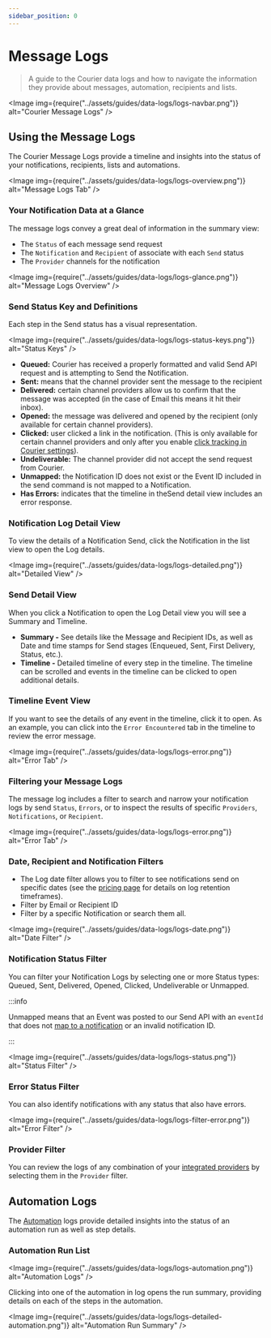 ```yaml
---
sidebar_position: 0
---
```



# Message Logs

> A guide to the Courier data logs and how to navigate the information they provide about messages, automation, recipients and lists.

<Image
  img={require("../assets/guides/data-logs/logs-navbar.png")}
  alt="Courier Message Logs"
/>

<YoutubeEmbed videoId="eWc2QJLZCfE" />

## Using the Message Logs

The Courier Message Logs provide a timeline and insights into the status of your notifications, recipients, lists and automations.

<Image
  img={require("../assets/guides/data-logs/logs-overview.png")}
  alt="Message Logs Tab"
/>

### Your Notification Data at a Glance

The message logs convey a great deal of information in the summary view:

- The `Status` of each message send request
- The `Notification` and `Recipient` of associate with each `Send` status
- The `Provider` channels for the notification

<Image
  img={require("../assets/guides/data-logs/logs-glance.png")}
  alt="Message Logs Overview"
/>

### Send Status Key and Definitions

Each step in the Send status has a visual representation. 

<Image
  img={require("../assets/guides/data-logs/logs-status-keys.png")}
  alt="Status Keys"
/>

- **Queued:** Courier has received a properly formatted and valid Send API request and is attempting to Send the Notification.
- **Sent:** means that the channel provider sent the message to the recipient
- **Delivered:** certain channel providers allow us to confirm that the message was accepted (in the case of Email this means it hit their inbox).
- **Opened:** the message was delivered and opened by the recipient (only available for certain channel providers).
- **Clicked:** user clicked a link in the notification. (This is only available for certain channel providers and only after you enable [click tracking in Courier settings](../getting-started/workspace-settings/track-email-opens.mdx)).
- **Undeliverable:** The channel provider did not accept the send request from Courier. 
- **Unmapped:** the Notification ID does not exist or the Event ID included in the send command is not mapped to a Notification.
- **Has Errors:** indicates that the timeline in theSend detail view includes an error response.

### Notification Log Detail View

To view the details of a Notification Send, click the Notification in the list view to open the Log details.

<Image
  img={require("../assets/guides/data-logs/logs-detailed.png")}
  alt="Detailed View"
/>

### Send Detail View 

When you click a Notification to open the Log Detail view you will see a Summary and Timeline.   

- **Summary -** See details like the Message and Recipient IDs, as well as Date and time stamps for Send stages (Enqueued, Sent, First Delivery, Status, etc.). 
- **Timeline -** Detailed timeline of every step in the timeline. The timeline can be scrolled and events in the timeline can be clicked to open additional details.

### Timeline Event View

If you want to see the details of any event in the timeline, click it to open. As an example, you can click into the `Error Encountered` tab in the timeline to review the error message.

<Image
  img={require("../assets/guides/data-logs/logs-error.png")}
  alt="Error Tab"
/>

### Filtering your Message Logs

The message log includes a filter to search and narrow your notification logs by send `Status`, `Errors`, or to inspect the results of specific `Providers`, `Notifications`, or `Recipient`.

<Image
  img={require("../assets/guides/data-logs/logs-error.png")}
  alt="Error Tab"
/>

### Date, Recipient and Notification Filters

- The Log date filter allows you to filter to see notifications send on specific dates (see the [pricing page](https://www.courier.com/pricing/) for details on log retention timeframes).
- Filter by Email or Recipient ID
- Filter by a specific Notification or search them all.

<Image
  img={require("../assets/guides/data-logs/logs-date.png")}
  alt="Date Filter"
/>

### Notification Status Filter

You can filter your Notification Logs by selecting one or more Status types: Queued, Sent, Delivered, Opened, Clicked, Undeliverable or Unmapped.

:::info

Unmapped means that an Event was posted to our Send API with an `eventId` that does not [map to a notification](https://help.courier.com/en/articles/4189555-send-basics-how-notifications-are-triggered-and-sent-with-courier) or an invalid notification ID.

:::

<Image
  img={require("../assets/guides/data-logs/logs-status.png")}
  alt="Status Filter"
/>

### Error Status Filter

You can also identify notifications with any status that also have errors.

<Image
  img={require("../assets/guides/data-logs/logs-filter-error.png")}
  alt="Error Filter"
/>

### Provider Filter

You can review the logs of any combination of your [integrated providers](../guides/providers/intro.mdx) by selecting them in the `Provider` filter.

## Automation Logs

The [Automation](../automations/intro.mdx) logs provide detailed insights into the status of an automation run as well as step details.

### Automation Run List

<Image
  img={require("../assets/guides/data-logs/logs-automation.png")}
  alt="Automation Logs"
/>

Clicking into one of the automation in log opens the run summary, providing details on each of the steps in the automation.

<Image
  img={require("../assets/guides/data-logs/logs-detailed-automation.png")}
  alt="Automation Run Summary"
/>